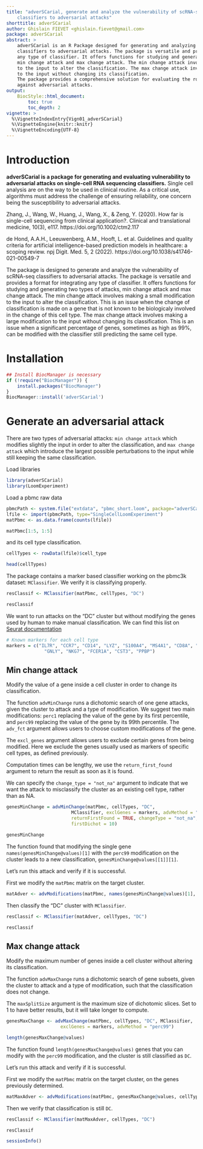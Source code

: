 ```yaml
---
title: "adverSCarial, generate and analyze the vulnerability of scRNA-seq
    classifiers to adversarial attacks"
shorttitle: adverSCarial
author: Ghislain FIEVET <ghislain.fievet@gmail.com>
package: adverSCarial
abstract: >
    adverSCarial is an R Package designed for generating and analyzing the vulnerability of scRNA-seq
    classifiers to adversarial attacks. The package is versatile and provides a format for integrating
    any type of classifier. It offers functions for studying and generating two types of attacks,
    min change attack and max change attack. The min change attack involves making a small modification
    to the input to alter the classification. The max change attack involves making a large modification
    to the input without changing its classification.
    The package provides a comprehensive solution for evaluating the robustness of scRNA-seq classifiers
    against adversarial attacks.
output:
    BiocStyle::html_document:
        toc: true
        toc_depth: 2
vignette: >
  %\VignetteIndexEntry{Vign01_adverSCarial}
  %\VignetteEngine{knitr::knitr}
  %\VignetteEncoding{UTF-8}
---
```


# Introduction
**adverSCarial is a package for generating and evaluating vulnerability to adversarial attacks on single-cell RNA sequencing classifiers.**
Single cell analysis are on the way to be used in clinical routine. As a critical use, algorithms must address the challenge of ensuring reliability, one concern being the susceptibility to adversarial attacks.


Zhang, J., Wang, W., Huang, J., Wang, X., & Zeng, Y. (2020). How far is single-cell sequencing from clinical application?. Clinical and translational medicine, 10(3), e117. https://doi.org/10.1002/ctm2.117

de Hond, A.A.H., Leeuwenberg, A.M., Hooft, L. et al. Guidelines and quality criteria for artificial intelligence-based prediction models in healthcare: a scoping review. npj Digit. Med. 5, 2 (2022). https://doi.org/10.1038/s41746-021-00549-7


The package is designed to generate and analyze the vulnerability of scRNA-seq classifiers to adversarial attacks. The package is versatile and provides a format for integrating
any type of classifier. It offers functions for studying and generating two types of attacks, min change attack and max change attack.
The min change attack involves making a small modification to the input to alter the classification. This is an issue when the change of classification is made on a gene that is not known to be biologicaly involved in the change of this cell type.
The max change attack involves making a large modification to the input without changing its classification. This is an issue when a significant percentage of genes, sometimes as high as 99%, can be modified with the classifier still predicting the same cell type.


# Installation
```r
## Install BiocManager is necessary
if (!require("BiocManager")) {
    install.packages("BiocManager")
}
BiocManager::install('adverSCarial')
```

# Generate an adversarial attack

There are two types of adversarial attacks: `min change attack` which modifies slightly the input in order to alter the classification, and `max change attack` which introduce the largest possible perturbations to the input while still keeping the same classification.

Load libraries

```r
library(adverSCarial)
library(LoomExperiment)
```

Load a pbmc raw data

```r
pbmcPath <- system.file("extdata", "pbmc_short.loom", package="adverSCarial")
lfile <- import(pbmcPath, type="SingleCellLoomExperiment")
matPbmc <- as.data.frame(counts(lfile))
```

```r
matPbmc[1:5, 1:5]
```


and its cell type classification.
```r
cellTypes <- rowData(lfile)$cell_type
```

```r
head(cellTypes)
```

The package contains a marker based classifier working on the pbmc3k dataset: `MClassifier`. We verify it is classifying properly.

```r
resClassif <- MClassifier(matPbmc, cellTypes, "DC")
```
```r
resClassif
```

We want to run attacks on the "DC" cluster but without modifying the genes used by human to make manual classification. We can find this list on [Seurat documentation](https://satijalab.org/seurat/articles/pbmc3k_tutorial.html)

```r
# Known markers for each cell type
markers = c("IL7R", "CCR7", "CD14", "LYZ", "S100A4", "MS4A1", "CD8A", "FCGR3A", "MS4A7",
              "GNLY", "NKG7", "FCER1A", "CST3", "PPBP")
```

## Min change attack

Modify the value of a gene inside a cell cluster in order to change its classification.

The function `advMinChange` runs a dichotomic search of one gene attacks, given the cluster to attack and a type of modification. We suggest two main modifications: `perc1` replacing the value of the gene by its first percentile, and `perc99` replacing the value of the gene by its 99th percentile. The `adv_fct` argument allows users to choose custom modifications of the gene.

The `excl_genes` argument allows users to exclude certain genes from being modified. Here we exclude the genes usually used as markers of specific cell types, as defined previously.

Computation times can be lengthy, we use the `return_first_found` argument to return the result as soon as it is found.

We can specify the `change_type = "not_na"` argument to indicate that we want the attack to misclassify the cluster as an existing cell type, rather than as NA.

```r
genesMinChange = advMinChange(matPbmc, cellTypes, "DC",
                        MClassifier, exclGenes = markers, advMethod = "perc99",
                        returnFirstFound = TRUE, changeType = "not_na",
                        firstDichot = 10)
```
```r
genesMinChange
```

The function found that modifying the single gene `names(genesMinChange@values)[1]` with the `perc99` modification on the cluster leads to a new classification, `genesMinChange@values[[1]][1]`.

Let's run this attack and verify if it is successful.

First we modify the `matPbmc` matrix on the target cluster.

```r
matAdver <- advModifications(matPbmc, names(genesMinChange@values)[1], cellTypes, "DC")
```

Then classify the "DC" cluster with `MClassifier`.
```r
resClassif <- MClassifier(matAdver, cellTypes, "DC")
```
```r
resClassif
```

## Max change attack

Modify the maximum number of genes inside a cell cluster without altering its classification.

The function `advMaxChange` runs a dichotomic search of gene subsets, given the cluster to attack and a type of modification, such that the classification does not change.

The `maxSplitSize` argument is the maximum size of dichotomic slices. Set to 1 to have better results, but it will take longer to compute.

```r
genesMaxChange <- advMaxChange(matPbmc, cellTypes, "DC", MClassifier,
                    exclGenes = markers, advMethod = "perc99")
```
```r
length(genesMaxChange@values)
```


The function found `length(genesMaxChange@values)` genes that you can modify with the `perc99` modification, and the cluster is still classified as `DC`.

Let's run this attack and verify if it is successful.

First we modify the `matPbmc` matrix on the target cluster, on the genes previously determined.

```r
matMaxAdver <- advModifications(matPbmc, genesMaxChange@values, cellTypes, "DC")
```

Then we verify that classification is still `DC`.
```r
resClassif <- MClassifier(matMaxAdver, cellTypes, "DC")
```
```r
resClassif
```

```r
sessionInfo()
```